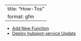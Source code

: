 <!-- To regenerate the Markdown version of this file, enter in the terminal:
    quarto render docs/how-to/how-to-contents.qmd 
-->

---
title: "How-Tos"
format: gfm
---

- [Add New Function](add-new-function.md)
- [Deploy hubspot-service Update](deploy-hubspot-service-update.md)